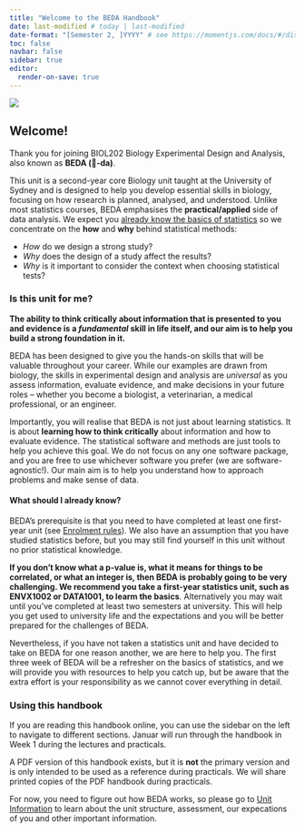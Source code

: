 ```yaml
---
title: "Welcome to the BEDA Handbook"
date: last-modified # today | last-modified
date-format: "[Semester 2, ]YYYY" # see https://momentjs.com/docs/#/displaying/format/
toc: false
navbar: false
sidebar: true
editor:
  render-on-save: true
---
```


![](assets/images/banner02.png)

## Welcome!




Thank you for joining BIOL202 Biology Experimental Design and Analysis, also known as **BEDA (🐝-da)**. 

This unit is a second-year core Biology unit taught at the University of Sydney and is designed to help you develop essential skills in biology, focusing on how research is planned, analysed, and understood. Unlike most statistics courses, BEDA emphasises the **practical/applied** side of data analysis. We expect you [already know the basics of statistics](#) so we concentrate on the **how** and **why** behind statistical methods:

- *How* do we design a strong study?
- *Why* does the design of a study affect the results?
- *Why* is it important to consider the context when choosing statistical tests?

### Is this unit for me?

**The ability to think critically about information that is presented to you and evidence is a *fundamental* skill in life itself, and our aim is to help you build a strong foundation in it.**

BEDA has been designed to give you the hands-on skills that will be valuable throughout your career. While our examples are drawn from biology, the skills in experimental design and analysis are *universal* as you assess information, evaluate evidence, and make decisions in your future roles -- whether you become a biologist, a veterinarian, a medical professional, or an engineer. 

Importantly, you will realise that BEDA is not just about learning statistics. It is about **learning how to think critically** about information and how to evaluate evidence. The statistical software and methods are just tools to help you achieve this goal. We do not focus on any one software package, and you are free to use whichever software you prefer (we are software-agnostic!). Our main aim is to help you understand how to approach problems and make sense of data.

#### What should I already know?

BEDA's prerequisite is that you need to have completed at least one first-year unit (see [Enrolment rules](https://www.sydney.edu.au/units/BIOL2022)). We also have an assumption that you have studied statistics before, but you may still find yourself in this unit without no prior statistical knowledge. 

**If you don’t know what a p-value is, what it means for things to be correlated, or what an integer is, then BEDA is probably going to be very challenging. We recommend you take a first-year statistics unit, such as ENVX1002 or DATA1001, to learm the basics**. Alternatively you may wait until you’ve completed at least two semesters at university. This will help you get used to university life and the expectations and you will be better prepared for the challenges of BEDA.

Nevertheless, if you have not taken a statistics unit and have decided to take on BEDA for one reason another, we are here to help you. The first three week of BEDA will be a refresher on the basics of statistics, and we will provide you with resources to help you catch up, but be aware that the extra effort is your responsibility as we cannot cover everything in detail.

### Using this handbook

If you are reading this handbook online, you can use the sidebar on the left to navigate to different sections. Januar will run through the handbook in Week 1 during the lectures and practicals. 

A PDF version of this handbook exists, but it is **not** the primary version and is only intended to be used as a reference during practicals. We will share printed copies of the PDF handbook during practicals.

For now, you need to figure out how BEDA works, so please go to [Unit Information](#) to learn about the unit structure, assessment, our expecations of you and other important information.